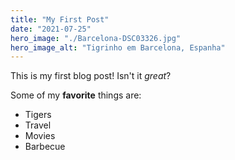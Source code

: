 ```yaml
---
title: "My First Post"
date: "2021-07-25"
hero_image: "./Barcelona-DSC03326.jpg"
hero_image_alt: "Tigrinho em Barcelona, Espanha"
---
```


This is my first blog post! Isn't it *great*?

Some of my **favorite** things are:

* Tigers
* Travel
* Movies
* Barbecue